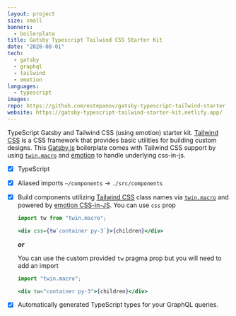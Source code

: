 ```yaml
---
layout: project
size: small
banners:
  - boilerplate
title: Gatsby Typescript Tailwind CSS Starter Kit
date: "2020-08-01"
tech:
  - gatsby
  - graphql
  - tailwind
  - emotion
languages:
  - typescript
images:
repo: https://github.com/estepanov/gatsby-typescript-tailwind-starter
website: https://gatsby-typescript-tailwind-starter-kit.netlify.app/
---
```


TypeScript Gatsby and Tailwind CSS (using emotion) starter kit. [Tailwind CSS](https://tailwindcss.com/) is a CSS framework that provides basic utilities for building custom designs.
This [Gatsby.js](https://www.gatsbyjs.com/) boilerplate comes with Tailwind CSS support by using [`twin.macro`](https://github.com/ben-rogerson/twin.macro) and [emotion](https://github.com/emotion-js/emotion) to handle underlying css-in-js.

- [x] TypeScript
- [x] Aliased imports `~/components` -> `./src/components`
- [x] Build components utilizing [Tailwind CSS](https://tailwindcss.com/) class names via [`twin.macro`](https://github.com/ben-rogerson/twin.macro) and powered by [emotion CSS-in-JS](https://github.com/emotion-js/emotion).
  You can use `css` prop

  ```jsx
  import tw from "twin.macro";

  <div css={tw`container py-3`}>{children}</div>
  ```

  ***or***

  You can use the custom provided `tw` pragma prop but you will need to add an import
  ```jsx
  import "twin.macro";

  <div tw="container py-3">{children}</div>
  ```

- [x] Automatically generated TypeScript types for your GraphQL queries.

